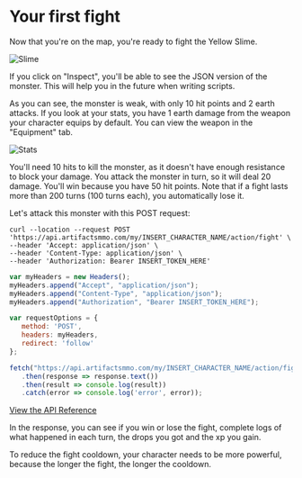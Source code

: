 

# Your first fight

Now that you're on the map, you're ready to fight the Yellow Slime.

![Slime](https://api.artifactsmmo.com/images/docs/yellow_slime2.png)

<Callout type="info" emoji="ℹ️">
If you click on "Inspect", you'll be able to see the JSON version of the monster. This will help you in the future when writing scripts.
</Callout>

As you can see, the monster is weak, with only 10 hit points and 2 earth attacks. If you look at your stats, you have 1 earth damage from the weapon your character equips by default. You can view the weapon in the "Equipment" tab.

![Stats](https://api.artifactsmmo.com/images/docs/stats_character.png)

You'll need 10 hits to kill the monster, as it doesn't have enough resistance to block your damage. You attack the monster in turn, so it will deal 20 damage. You'll win because you have 50 hit points. Note that if a fight lasts more than 200 turns (100 turns each), you automatically lose it.

Let's attack this monster with this POST request:

```http filename="cURL" copy
curl --location --request POST 'https://api.artifactsmmo.com/my/INSERT_CHARACTER_NAME/action/fight' \
--header 'Accept: application/json' \
--header 'Content-Type: application/json' \
--header 'Authorization: Bearer INSERT_TOKEN_HERE'
```
```js filename="Javascript" copy
var myHeaders = new Headers();
myHeaders.append("Accept", "application/json");
myHeaders.append("Content-Type", "application/json");
myHeaders.append("Authorization", "Bearer INSERT_TOKEN_HERE");

var requestOptions = {
   method: 'POST',
   headers: myHeaders,
   redirect: 'follow'
};

fetch("https://api.artifactsmmo.com/my/INSERT_CHARACTER_NAME/action/fight", requestOptions)
   .then(response => response.text())
   .then(result => console.log(result))
   .catch(error => console.log('error', error));
```

[View the API Reference](https://api.artifactsmmo.com/docs/#/operations/action_fight_my__name__action_fight_post)

In the response, you can see if you win or lose the fight, complete logs of what happened in each turn, the drops you got and the xp you gain.

To reduce the fight cooldown, your character needs to be more powerful, because the longer the fight, the longer the cooldown.

